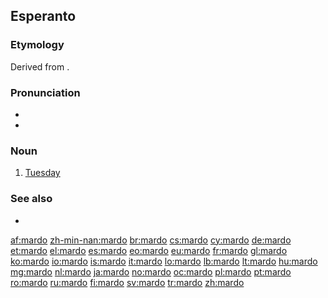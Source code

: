 ==Esperanto==

===Etymology===
Derived from {{etyl|fr|eo}} {{m|fr|mardi}}.

===Pronunciation===
* {{IPA|/ˈmar.do/|lang=eo}}
* {{hyphenation|mar|do|lang=eo}}

===Noun===
{{eo-head}}

# [[Tuesday]]

===See also===
* {{list:days of the week/eo}}

{{eo BRO|5}}
{{eo GCSE|0}}
{{Universala Vortaro}}

[[af:mardo]]
[[zh-min-nan:mardo]]
[[br:mardo]]
[[cs:mardo]]
[[cy:mardo]]
[[de:mardo]]
[[et:mardo]]
[[el:mardo]]
[[es:mardo]]
[[eo:mardo]]
[[eu:mardo]]
[[fr:mardo]]
[[gl:mardo]]
[[ko:mardo]]
[[io:mardo]]
[[is:mardo]]
[[it:mardo]]
[[lo:mardo]]
[[lb:mardo]]
[[lt:mardo]]
[[hu:mardo]]
[[mg:mardo]]
[[nl:mardo]]
[[ja:mardo]]
[[no:mardo]]
[[oc:mardo]]
[[pl:mardo]]
[[pt:mardo]]
[[ro:mardo]]
[[ru:mardo]]
[[fi:mardo]]
[[sv:mardo]]
[[tr:mardo]]
[[zh:mardo]]